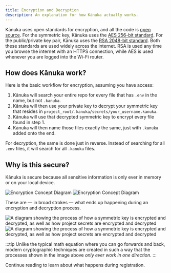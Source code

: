 ```yaml
---
title: Encryption and Decryption
description: An explanation for how Kānuka actually works.
---
```


Kānuka uses open standards for encryption, and all the code is [open
source](https://github.com/PolarWolf314/kanuka). For the symmetric key, Kānuka
uses the [AES 256-bit
standard](https://en.wikipedia.org/wiki/Advanced_Encryption_Standard). For the
public/private key pair, Kānuka uses the [RSA 2048-bit
standard](https://en.wikipedia.org/wiki/RSA_cryptosystem). Both these standards
are used widely across the internet. RSA is used any time you browse the
internet with an HTTPS connection, while AES is used whenever you are logged
into the Wi-Fi router.

## How does Kānuka work?

Here is the basic workflow for encryption, assuming you have access:


<Steps>

1. Kānuka will search your entire repo for every file that has `.env` in the
   name, but not `.kanuka`.
2. Kānuka will then use your private key to decrypt your symmetric key that
   resides in `project_root/.kanuka/secrets/your_username.kanuka`.
3. Kānuka will use that decrypted symmetric key to encrypt every file found in
   step 1.
4. Kānuka will then name those files exactly the same, just with `.kanuka`
   added onto the end.

</Steps>

For decryption, the same is done just in reverse. Instead of searching for all
`.env` files, it will search for all `.kanuka` files.

## Why is this secure?

Kānuka is secure because all sensitive information is only ever in memory or on
your local device.

<img
  class="dark:sl-hidden"
  src="/assets/encryption-concept-light.png"
  alt="Encryption Concept Diagram"
/>
<img
  class="light:sl-hidden"
  src="/assets/encryption-concept-dark.png"
  alt="Encryption Concept Diagram"
/>

These are — in broad strokes — what ends up happening during an encryption and
decryption process.

<img
  class="dark:sl-hidden"
  src="/assets/encrypt-key-concept-light.png"
  alt="A diagram showing the process of how a symmetric key is encrypted and decrypted, as well as how project secrets are encrypted and decrypted"
/>
<img
  class="light:sl-hidden"
  src="/assets/encrypt-key-concept-dark.png"
  alt="A diagram showing the process of how a symmetric key is encrypted and decrypted, as well as how project secrets are encrypted and decrypted"
/>

:::tip
Unlike the typical math equation where you can go forwards and back, modern
cryptographic techniques are created in such a way that the processes shown in
the image above _only ever work in one direction_.
:::

Continue reading to learn about what happens during registration.
